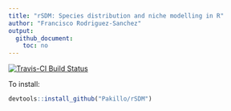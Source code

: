 ```yaml
---
title: "rSDM: Species distribution and niche modelling in R"
author: "Francisco Rodriguez-Sanchez"
output: 
  github_document:
    toc: no
---
```


[![Travis-CI Build Status](https://travis-ci.org/Pakillo/rSDM.svg?branch=master)](https://travis-ci.org/Pakillo/rSDM)

To install:

```r
devtools::install_github("Pakillo/rSDM")
```

